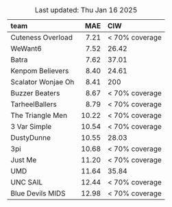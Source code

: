 Table: Last updated: Thu Jan 16 2025

|team               |   MAE|CIW            |
|:------------------|-----:|:--------------|
|Cuteness Overload  |  7.21|< 70% coverage |
|WeWant6            |  7.52|26.42          |
|Batra              |  7.62|37.01          |
|Kenpom Believers   |  8.40|24.61          |
|Scalator Wonjae Oh |  8.41|200            |
|Buzzer Beaters     |  8.67|< 70% coverage |
|TarheelBallers     |  8.79|< 70% coverage |
|The Triangle Men   | 10.22|< 70% coverage |
|3 Var Simple       | 10.54|< 70% coverage |
|DustyDunne         | 10.55|28.03          |
|3pi                | 10.68|< 70% coverage |
|Just Me            | 11.20|< 70% coverage |
|UMD                | 11.64|35.84          |
|UNC SAIL           | 12.44|< 70% coverage |
|Blue Devils MIDS   | 12.98|< 70% coverage |
